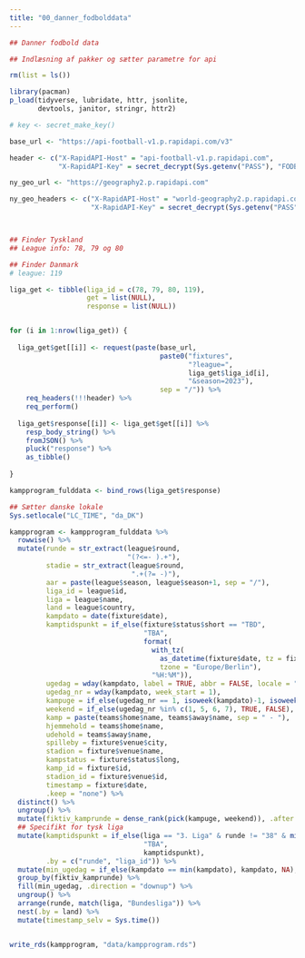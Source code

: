 ```yaml
---
title: "00_danner_fodbolddata"
---
```



```r
## Danner fodbold data

## Indlæsning af pakker og sætter parametre for api

rm(list = ls())

library(pacman)
p_load(tidyverse, lubridate, httr, jsonlite, 
       devtools, janitor, stringr, httr2)

# key <- secret_make_key()

base_url <- "https://api-football-v1.p.rapidapi.com/v3"

header <- c("X-RapidAPI-Host" = "api-football-v1.p.rapidapi.com",
            "X-RapidAPI-Key" = secret_decrypt(Sys.getenv("PASS"), "FODBOLD_KEY"))

ny_geo_url <- "https://geography2.p.rapidapi.com"

ny_geo_headers <- c("X-RapidAPI-Host" = "world-geography2.p.rapidapi.com",
                    "X-RapidAPI-Key" = secret_decrypt(Sys.getenv("PASS"), "FODBOLD_KEY"))



## Finder Tyskland 
## League info: 78, 79 og 80

## Finder Danmark
# league: 119

liga_get <- tibble(liga_id = c(78, 79, 80, 119),
                   get = list(NULL),
                   response = list(NULL))


for (i in 1:nrow(liga_get)) {
  
  liga_get$get[[i]] <- request(paste(base_url,
                                     paste0("fixtures",
                                            "?league=",
                                            liga_get$liga_id[i],
                                            "&season=2023"),
                                     sep = "/")) %>% 
    req_headers(!!!header) %>% 
    req_perform()
  
  liga_get$response[[i]] <- liga_get$get[[i]] %>% 
    resp_body_string() %>% 
    fromJSON() %>% 
    pluck("response") %>% 
    as_tibble()
  
}

kampprogram_fulddata <- bind_rows(liga_get$response)

## Sætter danske lokale
Sys.setlocale("LC_TIME", "da_DK")

kampprogram <- kampprogram_fulddata %>% 
  rowwise() %>% 
  mutate(runde = str_extract(league$round, 
                             "(?<=- ).+"), 
         stadie = str_extract(league$round,
                              ".+(?= -)"),
         aar = paste(league$season, league$season+1, sep = "/"),
         liga_id = league$id,
         liga = league$name,
         land = league$country,
         kampdato = date(fixture$date),
         kamptidspunkt = if_else(fixture$status$short == "TBD", 
                                 "TBA",
                                 format(
                                   with_tz(
                                     as_datetime(fixture$date, tz = fixture$timezone),
                                     tzone = "Europe/Berlin"), 
                                   "%H:%M")),
         ugedag = wday(kampdato, label = TRUE, abbr = FALSE, locale = "da_DK.UTF-8", week_start = 1),
         ugedag_nr = wday(kampdato, week_start = 1),
         kampuge = if_else(ugedag_nr == 1, isoweek(kampdato)-1, isoweek(kampdato)),
         weekend = if_else(ugedag_nr %in% c(1, 5, 6, 7), TRUE, FALSE),
         kamp = paste(teams$home$name, teams$away$name, sep = " - "),
         hjemmehold = teams$home$name,
         udehold = teams$away$name,
         spilleby = fixture$venue$city,
         stadion = fixture$venue$name,
         kampstatus = fixture$status$long,
         kamp_id = fixture$id,
         stadion_id = fixture$venue$id,
         timestamp = fixture$date,
         .keep = "none") %>% 
  distinct() %>% 
  ungroup() %>% 
  mutate(fiktiv_kamprunde = dense_rank(pick(kampuge, weekend)), .after = "weekend") %>% 
  ## Specifikt for tysk liga
  mutate(kamptidspunkt = if_else(liga == "3. Liga" & runde != "38" & min(timestamp) == max(timestamp), 
                                 "TBA", 
                                 kamptidspunkt),
         .by = c("runde", "liga_id")) %>% 
  mutate(min_ugedag = if_else(kampdato == min(kampdato), kampdato, NA), .by = fiktiv_kamprunde) %>% 
  group_by(fiktiv_kamprunde) %>%
  fill(min_ugedag, .direction = "downup") %>% 
  ungroup() %>% 
  arrange(runde, match(liga, "Bundesliga")) %>% 
  nest(.by = land) %>% 
  mutate(timestamp_selv = Sys.time())


write_rds(kampprogram, "data/kampprogram.rds")

```

